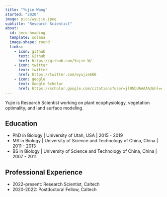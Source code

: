 ```yaml
---
title: "Yujie Wang"
started: "2020"
image: pics/wyujie.jpeg
subtitle: "Research Scientist"
about:
  id: hero-heading
  template: solana
  image-shape: round
  links:
    - icon: github
      text: Github
      href: https://github.com/Yujie-W/
    - icon: twitter
      text: twitter
      href: https://twitter.com/wyujie666
    - icon: google
      text: Google Scholar
      href: https://scholar.google.com/citations?user=jl95bUAAAAAJ&hl=en
---
```



Yujie is Research Scientist working on plant ecophysiology, vegetation optimality, and land surface modeling.


## Education

- [PhD in Biology]{.fw-bold} | University of Utah, USA | 2015 -  2019
- [MS in Biology]{.fw-bold} | University of Science and Technology of China, China | 2011 -  2013
- [BS in Biology]{.fw-bold} | University of Science and Technology of China, China | 2007 -  2011


## Professional Experience

- [2022-present:]{.fw-bold} Research Scientist, Caltech
- [2020-2022:]{.fw-bold} Postdoctoral Fellow, Caltech